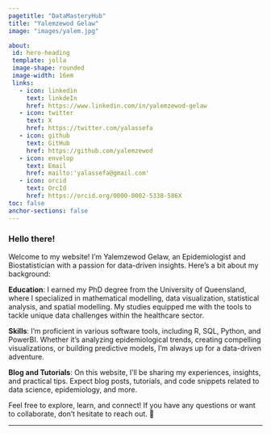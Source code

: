 ---
pagetitle: "DataMasteryHub"
title: "Yalemzewod Gelaw"
image: "images/yalem.jpg"

about: 
 id: hero-heading
 template: jolla
 image-shape: rounded
 image-width: 16em
 links: 
   - icon: linkedin
     text: linkdeIn
     href: https://www.linkedin.com/in/yalemzewod-gelaw
   - icon: twitter
     text: X
     href: https://twitter.com/yalassefa
   - icon: github
     text: GitHub
     href: https://github.com/yalemzewod
   - icon: envelop
     text: Email
     href: mailto:'yalassefa@gmail.com'
   - icon: orcid
     text: OrcId
     href: https://orcid.org/0000-0002-5338-586X
toc: false
anchor-sections: false
---

### Hello there!

<p class="topbr">

Welcome to my website! I’m Yalemzewod Gelaw, an Epidemiologist and Biostatistician with a passion for data-driven insights. Here’s a bit about my background:

__Education__: I earned my PhD degree from the University of Queensland, where I specialized in mathematical modelling, data visualization, statistical analysis, and spatial modelling. My studies equipped me with the tools to tackle unique data challenges within the healthcare sector.

__Skills__: I’m proficient in various software tools, including R, SQL, Python, and PowerBI. Whether it’s analyzing epidemiological trends, creating compelling visualizations, or building predictive models, I’m always up for a data-driven adventure.

__Blog and Tutorials__: On this website, I’ll be sharing my experiences, insights, and practical tips. Expect blog posts, tutorials, and code snippets related to data science, epidemiology, and more.

Feel free to explore, learn, and connect! If you have any questions or want to collaborate, don’t hesitate to reach out. 🌟

</p>

------------------------------------------------------------------------


